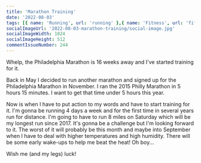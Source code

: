 ```yaml
---
title: 'Marathon Training'
date: '2022-08-03'
tags: [{ name: 'Running', url: 'running' },{ name: 'Fitness', url: 'fitness' }]
socialImageUrl: '2022-08-03-marathon-training/social-image.jpg'
socialImageWidth: 1024
socialImageHeight: 512
commentIssueNumber: 244
---
```


Whelp, the Philadelphia Marathon is 16 weeks away and I've started training for it.

Back in May I decided to run another marathon and signed up for the Philadelphia Marathon in November. I ran the 2015 Philly Marathon in 5 hours 15 minutes. I want to get that time under 5 hours this year.

Now is when I have to put action to my words and have to start training for it. I'm gonna be running 4 days a week and for the first time in several years run for distance. I'm going to have to run 8 miles on Saturday which will be my longest run since 2017. It's gonna be a challenge but I'm looking forward to it. The worst of it will probably be this month and maybe into September when I have to deal with higher temperatures and high humidity. There will be some early wake-ups to help me beat the heat! Oh boy...

Wish me (and my legs) luck!